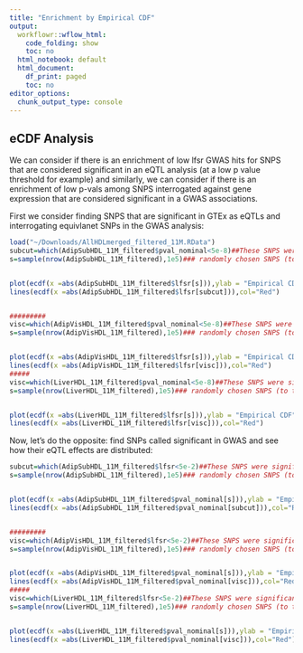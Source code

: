 ```yaml
---
title: "Enrichment by Empirical CDF"
output:
  workflowr::wflow_html:
    code_folding: show
    toc: no
  html_notebook: default
  html_document:
    df_print: paged
    toc: no
editor_options:
  chunk_output_type: console
---
```




## eCDF Analysis

We can consider if there is an enrichment of low lfsr GWAS hits for SNPS that are considered significant in an eQTL analysis (at a low p value threshold for example) and similarly, we can consider if there is an enrichment of low p-vals among SNPS interrogated against gene expression that are considered significant in a GWAS associations.

First we consider finding SNPS that are significant in GTEx as eQTLs and interrogating equivlanet SNPs in the GWAS analysis:

```r
load("~/Downloads/AllHDLmerged_filtered_11M.RData")
subcut=which(AdipSubHDL_11M_filtered$pval_nominal<5e-8)##These SNPS were significant at nominal pval threshold of 5e-8
s=sample(nrow(AdipSubHDL_11M_filtered),1e5)### randomly chosen SNPS (to thin plot)


plot(ecdf(x =abs(AdipSubHDL_11M_filtered$lfsr[s])),ylab = "Empirical CDF",xlab="lfsr against HDL",main="eCDF of GWAS lfsr for SNPS that are eQTL in Adipose Subcutaneous")
lines(ecdf(x =abs(AdipSubHDL_11M_filtered$lfsr[subcut])),col="Red")


#########
visc=which(AdipVisHDL_11M_filtered$pval_nominal<5e-8)##These SNPS were significant at nominal pval threshold of 5e-8
s=sample(nrow(AdipVisHDL_11M_filtered),1e5)### randomly chosen SNPS (to thin plot)


plot(ecdf(x =abs(AdipVisHDL_11M_filtered$lfsr[s])),ylab = "Empirical CDF",xlab="lfsr against HDL",main="eCDF of GWAS lfsr for SNPS that are eQTL in Adipose Visceral")
lines(ecdf(x =abs(AdipVisHDL_11M_filtered$lfsr[visc])),col="Red")
#####
visc=which(LiverHDL_11M_filtered$pval_nominal<5e-8)##These SNPS were significant at nominal pval threshold of 5e-8
s=sample(nrow(LiverHDL_11M_filtered),1e5)### randomly chosen SNPS (to thin plot)


plot(ecdf(x =abs(LiverHDL_11M_filtered$lfsr[s])),ylab = "Empirical CDF",xlab="lfsr against HDL",main="eCDF of GWAS lfsr for SNPS that are eQTL in Liver")
lines(ecdf(x =abs(LiverHDL_11M_filtered$lfsr[visc])),col="Red")
```

Now, let's do the opposite: find SNPs called significant in GWAS and see how their eQTL effects are distributed:


```r
subcut=which(AdipSubHDL_11M_filtered$lfsr<5e-2)##These SNPS were significant at nominal pval threshold of 5e-8
s=sample(nrow(AdipSubHDL_11M_filtered),1e5)### randomly chosen SNPS (to thin plot)


plot(ecdf(x =abs(AdipSubHDL_11M_filtered$pval_nominal[s])),ylab = "Empirical CDF",xlab="Pval against AdiSubc",main="eCDF of eQTL Pval for SNPS that are GWAS hits in HDL")
lines(ecdf(x =abs(AdipSubHDL_11M_filtered$pval_nominal[subcut])),col="Red")


#########
visc=which(AdipVisHDL_11M_filtered$lfsr<5e-2)##These SNPS were significant at nominal pval threshold of 5e-8
s=sample(nrow(AdipVisHDL_11M_filtered),1e5)### randomly chosen SNPS (to thin plot)


plot(ecdf(x =abs(AdipVisHDL_11M_filtered$pval_nominal[s])),ylab = "Empirical CDF",xlab="Pval against AdiVisceral",main="eCDF of eQTL Pval for SNPS that are GWAS hits in HDL")
lines(ecdf(x =abs(AdipVisHDL_11M_filtered$pval_nominal[visc])),col="Red")
#####
visc=which(LiverHDL_11M_filtered$lfsr<5e-2)##These SNPS were significant at nominal pval threshold of 5e-8
s=sample(nrow(LiverHDL_11M_filtered),1e5)### randomly chosen SNPS (to thin plot)


plot(ecdf(x =abs(LiverHDL_11M_filtered$pval_nominal[s])),ylab = "Empirical CDF",xlab="Pval against Liver",main="eCDF of eQTL Pval for SNPS that are GWAS hits in HDL")
lines(ecdf(x =abs(LiverHDL_11M_filtered$pval_nominal[visc])),col="Red")
```


